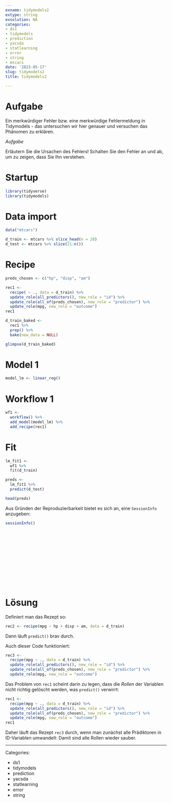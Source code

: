 ```yaml
---
exname: tidymodels2
extype: string
exsolution: NA
categories:
- ds1
- tidymodels
- prediction
- yacsda
- statlearning
- error
- string
- mtcars
date: '2023-05-17'
slug: tidymodels2
title: tidymodels2

---
```








# Aufgabe

Ein merkwürdiger Fehler bzw. eine merkwürdige Fehlermeldung in Tidymodels -
das untersuchen wir hier genauer und versuchen das Phänomen zu erklären.




*Aufgabe*

Erläutern Sie die Ursachen des Fehlers!
Schalten Sie den Fehler an und ab,
um zu zeigen,
dass Sie Ihn verstehen.




# Startup

```r
library(tidyverse)
library(tidymodels)
```



# Data import

```r
data("mtcars")

d_train <- mtcars %>% slice_head(n = 20)
d_test <- mtcars %>% slice(21:n())
```




# Recipe

```r
preds_chosen <- c("hp", "disp", "am")
```




```r
rec1 <- 
  recipe( ~ ., data = d_train) %>% 
  update_role(all_predictors(), new_role = "id") %>% 
  update_role(all_of(preds_chosen), new_role = "predictor") %>% 
  update_role(mpg, new_role = "outcome")
rec1
```



```r
d_train_baked <-
  rec1 %>% 
  prep() %>% 
  bake(new_data = NULL)

glimpse(d_train_baked)
```





# Model 1

```r
model_lm <- linear_reg()
```


# Workflow 1

```r
wf1 <-
  workflow() %>% 
  add_model(model_lm) %>% 
  add_recipe(rec1)
```




#  Fit


```r
lm_fit1 <-
  wf1 %>% 
  fit(d_train)
```






```r
preds <-
  lm_fit1 %>% 
  predict(d_test)

head(preds)
```


Aus Gründen der Reproduzierbarkeit bietet es sich an, eine `SessionInfo` anzugeben:


```r
sessionInfo()
```






</br>
</br>
</br>
</br>
</br>
</br>
</br>
</br>
</br>
</br>

# Lösung


Definiert man das Rezept so:

```r
rec2 <- recipe(mpg ~ hp + disp + am, data = d_train)
```

Dann läuft `predict()` brav durch.


Auch dieser Code funktioniert:


```r
rec3 <- 
  recipe(mpg ~ ., data = d_train) %>% 
  update_role(all_predictors(), new_role = "id") %>% 
  update_role(all_of(preds_chosen), new_role = "predictor") %>% 
  update_role(mpg, new_role = "outcome")

```



Das Problem von `rec1` scheint darin zu legen,
dass die *Rollen* der Variablen nicht richtig gelöscht werden,
was `predict()` verwirrt:




```r
rec1 <- 
  recipe(mpg ~ ., data = d_train) %>% 
  update_role(all_predictors(), new_role = "id") %>% 
  update_role(all_of(preds_chosen), new_role = "predictor") %>% 
  update_role(mpg, new_role = "outcome")
rec1
```


Daher läuft das Rezept `rec3` durch,
wenn man zunächst alle Prädiktoren in ID-Variablen umwandelt: Damit
sind alle Rollen wieder sauber.





---

Categories: 

- ds1
- tidymodels
- prediction
- yacsda
- statlearning
- error
- string


